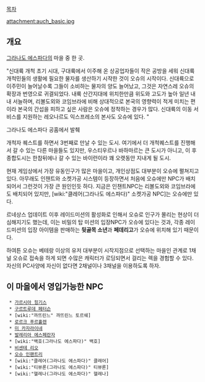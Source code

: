 [[목차]]



attachment:auch_basic.jpg


== 개요 ==

[[그라나도 에스파다]]의 마을 중 한 곳.

"신대륙 개척 초기 시대, 구대륙에서 이주해 온 상공업자들이 작은 공방을 세워 신대륙 개척민들의 생활에 필요한 물자를 생산하기 시작한 것이 오슈의 시작이다. 신대륙으로 이주민이 늘어날수록 그들이 소비하는 물자의 양도 늘어났고, 그것은 자연스레 오슈의 확장과 번영으로 귀결되었다. 내륙 산간지대에 위치한만큼 위도와 고도가 높아 일년 내내 서늘하며, 리볼도외와 코임브라에 비해 상대적으로 본국의 영향력이 적게 미치는 편이라 본국의 간섭을 피하고 싶은 사람은 오슈에 정착하는 경우가 많다. 신대륙의 이동 서비스를 지원하는 레오나르도 익스프레소의 본사도 오슈에 있다. "

그라나도 에스파다 공홈에서 발췌


개척자 퀘스트를 하면서 3번째로 만날 수 있는 도시. 여기에서 더 개척퀘스트를 진행해서 갈 수 있는 다른 마을들도 있지만, 우스티우르나 바하마르는 큰 도시가 아니고, 이 후 종합도시는 한참뒤에나 갈 수 있는 바이런이라 꽤 오랫동안 지내게 될 도시.

현재 게임상에서 가장 유동인구가 많은 마을이고, 개인상점도 대부분이 오슈에 펼쳐지고 있다. 아무래도 인챈트와 소켓가공 시스템이 등장하면서 처음에 오슈에만 NPC가 배치되어서 그런것이 가장 큰 원인인듯 하다. 지금은 인챈트NPC는 리볼도외와 코임브라에도 배치되어 있지만, [wiki:"클레어(그라나도 에스파다)" 소켓가공 NPC]는 오슈에만 있다. 

르네상스 업데이트 이후 레이드미션의 활성화로 인해서 오슈로 인구가 몰리는 현상이 더 심해지기도 했는데, 이는 비밀의 탑 미션의 입장NPC가 오슈에 있다는 것과, 각종 레이드미션의 입장 아이템을 판매하는 '''뒷골목 소년'''과 '''페데리고'''가 오슈에 위치해 있기 때문이다.


하여튼 오슈는 베테랑 이상의 유저 대부분이 시작지점으로 선택하는 마을인 관계로 1채널 오슈로 접속을 하게 되면 수많은 캐릭터가 로딩되면서 걸리는 렉을 경험할 수 있다. 자신의 PC사양에 자신이 없다면 2채널이나 3채널을 이용하도록 하자.



== 이 마을에서 영입가능한 NPC ==

  * [[가르시아 힝기스]]
  * [[구르트루데 페터슨]]
  * [wiki:"까뜨린느" 까뜨린느 토르쉐]
  * [[로르크 푸르홀렌]]
  * [[미 카자라이네]]
  * [[발레리아 에스페란자]]
  * [wiki:"백호(그라나도 에스파다)" 백호]
  * [[비센테 리오]]
  * [[오슈 인팬트리]]
  * [wiki:"클레어(그라나도 에스파다)" 클레어]
  * [wiki:"티뷰론(그라나도 에스파다)" 티뷰론]
  * [wiki:"헬레나(그라나도 에스파다)" 헬레나]

